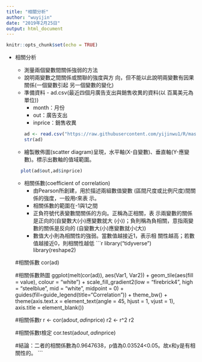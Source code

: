 ---
title: "相關分析"
author: "wuyijin"
date: "2019年2月25日"
output: html_document
---

```{r setup, include=FALSE}
knitr::opts_chunk$set(echo = TRUE)
```

*   相關分析
    *   測量兩個變數間關係強弱的方法
    *   說明兩變數之間關係或關聯的強度與方
向，但不能以此說明兩變數有因果關係(一個變數引起
另一個變數的變化)    
    *   準備資料 - ad.csv(最近四個月廣告支出與銷售收異的資料(以
百萬美元為單位))
        *   month：月份
        *   out：廣告支出
        *   inprice：銷售收異
    ```{r warning=FALSE}
        ad <- read.csv("https://raw.githubusercontent.com/yijinwu1/R/master/excel/ad.csv")
        str(ad)
    ```
    *   繪製散佈圖(scatter diagram)呈現，水平軸(X-自變數)、垂直軸(Y-應變數)。標示出數軸的值域範圍。  
    ```{r warning=FALSE}
      plot(ad$out,ad$inprice)
    ```    
    *   相關係數(coefficient of correlation)
        *   由Pearson所創建，用於描述兩組數值變數
(區間尺度或比例尺度)間關係的強度，一般用r來表
示。
        *   相關係數的範圍在-1與1之間
        *   正負符號代表變數間關係的方向。正稱為正相關，表
示兩變數的關係是正向的(自變數大(小)應變數就大
(小))；負則稱為負相關，意指兩變數的關係是反向的
(自變數大(小)應變數就小(大))
        *   數值大小則為相關性的強弱。當數值越接近1，表示相
關性越高；若數值越接近0，則相關性越低
    ```{r warning=FALSE}
      library("tidyverse")
      library(reshape2)
      
      #相關係數
      cor(ad)
    
      #相關係數熱圖
      ggplot(melt(cor(ad)), aes(Var1, Var2)) + 
        geom_tile(aes(fill = value), colour = "white") +
        scale_fill_gradient2(low = "firebrick4", high = "steelblue", mid = "white", midpoint = 0) +
        guides(fill=guide_legend(title="Correlation")) +
        theme_bw() +
        theme(axis.text.x = element_text(angle = 45, hjust = 1, vjust = 1),
        axis.title = element_blank())    
      
      #相關係數r
      r <- cor(ad$out,ad$inprice)
      r2 <- r^2
      r2
      
      #相關係數t檢定
      cor.test(ad$out,ad$inprice)
      
      #結論：二者的相關係數為0.9647638，p值為0.03524<0.05。故x和y是有相關性的。
    ``` 